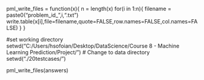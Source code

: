 pml_write_files = function(x){
  n = length(x)
  for(i in 1:n){
    filename = paste0("problem_id_",i,".txt")
    write.table(x[i],file=filename,quote=FALSE,row.names=FALSE,col.names=FALSE)
  }
}


#set working directory
setwd("C:/Users/hsofoian/Desktop/DataScience/Course 8 - Machine Learning Prediction/Project/")
# Change to data directory
setwd("./20testcases/")


pml_write_files(answers)